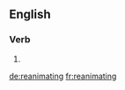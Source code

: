 ==English==

===Verb===
{{head|en|present participle}}

# {{present participle of|reanimate|lang=en}}

[[de:reanimating]]
[[fr:reanimating]]